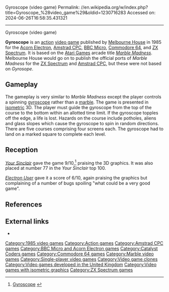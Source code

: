 Gyroscope (video game)
Permalink: //en.wikipedia.org/w/index.php?title=Gyroscope_%28video_game%29&oldid=1230716283
Accessed on: 2024-06-26T16:58:35.431321



------
Gyroscope (video game)
{{Short description|1985 video game}}
{{More citations needed|date=January 2009}}
{{Infobox video game
|title = Gyroscope
|caption = Acorn Electron cover art
|image = MelbourneHouse-Gyroscope.jpg
|developer = Catalyst Coders
|publisher = [[Krome Studios Melbourne|Melbourne House]]
|programmer = John Nixon & David Wainwright (Acorn)<br>"Dubree" (C64)<br>Steve Lamb, Tony Mack & Dave Dew (Spectrum)
|released = [[1985 in video gaming|1985]]
|genre = [[Action game|Action]]
|modes = [[Single-player]]
|platforms = [[Acorn Electron]], [[Amstrad CPC]], [[BBC Micro]], [[Commodore 64]], [[ZX Spectrum]]
}}

'''Gyroscope''' is an [[action game|action]] [[video game]] published by [[Krome Studios Melbourne|Melbourne House]] in 1985 for the [[Acorn Electron]], [[Amstrad CPC]], [[BBC Micro]], [[Commodore 64]], and [[ZX Spectrum]]. It is based on the [[Atari Games]] arcade title ''[[Marble Madness]]''. Melbourne House would go on to publish the official ports of ''Marble Madness'' for the [[ZX Spectrum]] and [[Amstrad CPC]], but these were not based on ''Gyrosope''.

==Gameplay==
The gameplay is very similar to ''Marble Madness'' except the player controls a spinning [[gyroscope]] rather than a [[Marble (toy)|marble]]. The game is presented in [[Isometric projection|isometric]] 3D. The player must guide the gyroscope from the top of the course to the bottom within an allotted time limit. If the gyroscope topples off the edge, a life is lost. Hazards on the course include potholes, aliens and glass slopes which cause the gyroscope to spin in random directions. There are five courses comprising four screens each. The gyroscope had to land on a marked square to complete each level.

==Reception==
{{Video game reviews
| award1Pub = Crash
| award1 = Smash!<ref>Game review, Crash issue 23, December 1985, page 40</ref>
}}
''[[Your Sinclair]]'' gave the game 9/10,<ref>[http://www.ysrnry.co.uk/articles/gyroscope.htm Gyroscope<!-- Bot generated title -->] {{webarchive|url=https://web.archive.org/web/20081006080428/http://www.ysrnry.co.uk/articles/gyroscope.htm |date=2008-10-06 }}</ref> praising the 3D graphics. It was also placed at number 77 in the ''Your Sinclair'' top 100.

''[[Electron User]]'' gave it a score of 6/10, again praising the graphics but complaining of a number of bugs spoiling "what could be a very good game".{{Citation needed|date=March 2019}}

==References==
{{Reflist}}

==External links==
* {{WoS game|id=0002196|name=Gyroscope}}

{{DEFAULTSORT:Gyroscope (Video Game)}}
[[Category:1985 video games]]
[[Category:Action games]]
[[Category:Amstrad CPC games]]
[[Category:BBC Micro and Acorn Electron games]]
[[Category:Catalyst Coders games]]
[[Category:Commodore 64 games]]
[[Category:Marble video games]]
[[Category:Single-player video games]]
[[Category:Video game clones]]
[[Category:Video games developed in the United Kingdom]]
[[Category:Video games with isometric graphics]]
[[Category:ZX Spectrum games]]


{{8bitcomputer-game-stub}}